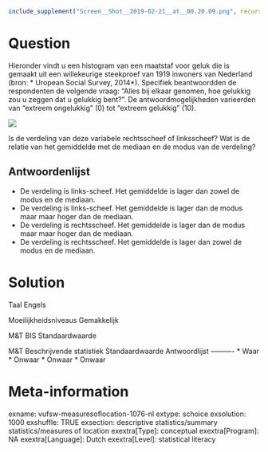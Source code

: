 ```r
include_supplement("Screen__Shot__2019-02-21__at__00.20.09.png", recursive = TRUE)
```

Question
========
Hieronder vindt u een histogram van een maatstaf voor geluk die is gemaakt uit een willekeurige steekproef van 1919 inwoners van Nederland (bron:
* Uropean Social Survey, 2014*). Specifiek beantwoordden de respondenten de volgende vraag: "Alles bij elkaar genomen, hoe gelukkig zou u zeggen dat u gelukkig bent?". De antwoordmogelijkheden varieerden van "extreem ongelukkig" (0) tot "extreem gelukkig" (10).  
  
![](Screen__Shot__2019-02-21__at__00.20.09.png)
  
Is de verdeling van deze variabele rechtsscheef of linksscheef? Wat is de relatie van het gemiddelde met de mediaan en de modus van de verdeling?

Antwoordenlijst
----------
* De verdeling is links-scheef. Het gemiddelde is lager dan zowel de modus en de mediaan.
* De verdeling is links-scheef. Het gemiddelde is lager dan de modus maar maar hoger dan de mediaan.
* De verdeling is rechtsscheef. Het gemiddelde is lager dan de modus maar maar hoger dan de mediaan.
* De verdeling is rechtsscheef. Het gemiddelde is lager dan zowel de modus en de mediaan.

Solution
========

Taal Engels

Moeilijkheidsniveaus Gemakkelijk

M&T BIS Standaardwaarde

M&T Beschrijvende statistiek Standaardwaarde
Antwoordlijst
----------
* Waar
* Onwaar
* Onwaar
* Onwaar

Meta-information
================
exname: vufsw-measuresoflocation-1076-nl
extype: schoice
exsolution: 1000
exshuffle: TRUE
exsection: descriptive statistics/summary statistics/measures of location
exextra[Type]: conceptual
exextra[Program]: NA
exextra[Language]: Dutch
exextra[Level]: statistical literacy

